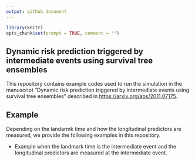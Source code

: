 ```yaml
---
output: github_document
---
```


```r
library(knitr)
opts_chunk$set(prompt = TRUE, comment = "")
```

## Dynamic risk prediction triggered by intermediate events using survival tree ensembles

This repository contains example codes used to run the simulation in the manuscript 
"Dynamic risk prediction triggered by intermediate events using survival tree ensembles" described in [https://arxiv.org/abs/2011.07175](https://arxiv.org/abs/2011.07175).


## Example

Depending on the landarmk time and how the longitudinal predictors are measured, 
we provide the following examples in this repository.

  - Example when the landmark time is the intermediate event and the longitudinal predictors are measured at the intermediate event.